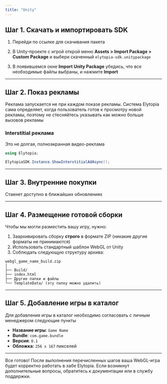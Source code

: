 ```yaml
---
title: "Unity"
---
```


## Шаг 1. Скачать и импортировать SDK

1. Перейди по ссылке для скачивания пакета

   <Card title="Elytopia-SDK Unity" href="https://github.com/Elytopia-Studio/ElytopiaSDK-Unity">
     
   </Card>
2. В Unity-проекте с игрой открой меню **Assets \> Import Package \> Custom Package** и выбери скаченный `elytopia-sdk.unitypackage`
3. В появившемся окне **Import Unity Package** убедись, что все необходимые файлы выбраны, и нажмите **Import**

---

## Шаг 2. Показ рекламы

<Tip>
  Реклама запускается не при каждом показе рекламы. Система Elytopia сама определяет, когда пользователь готов к просмотру новой рекламы, поэтому не стесняйтесь указывать как можно больше вызовов рекламы
</Tip>

### Interstitial реклама

Это не долгая, полноэкранная видео-реклама

```csharp
using Elytopia;

ElytopiaSDK.Instance.ShowInterstitialAdAsync();
```

---

## Шаг 3. Внутренние покупки

<Info>
  Стаенет доступно в ближайших обновлениях
</Info>

---

## Шаг 4. Размещение готовой сборки

Чтобы мы могли разместить вашу игру, нужно:

1. Заархивировать сборку **строго** в формате ZIP (никакие другие форматы не принимаются)
2. Использовать стандартный шаблон WebGL от Unity
3. Соблюдать следующую структуру архива:

```plaintext
webgl_game_name_build.zip
│
├── Build/
├── index.html
├── Другие папки и файлы
└── TemplateData/ (эту папку можно удалить)
```

---

## Шаг 5. Добавление игры в каталог

Для добавления игры в каталог необходимо согласовать с личным менеджером следующие пункты

- **Название игры**: `Game Name`
- **Bundle**: `com.game.bundle`
- **Версия**: `0.1`
- **Обложка:** `256 x 167` пикселей

---

Все готово\! После выполнения перечисленных шагов ваша WebGL-игра будет корректно работать в хабе Elytopia. Если возникнут дополнительные вопросы, обратитесь к документации или в службу поддержки.